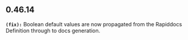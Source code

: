 ## 0.46.14
**`(fix):`** Boolean default values are now propagated from the Rapiddocs Definition through to docs generation.


